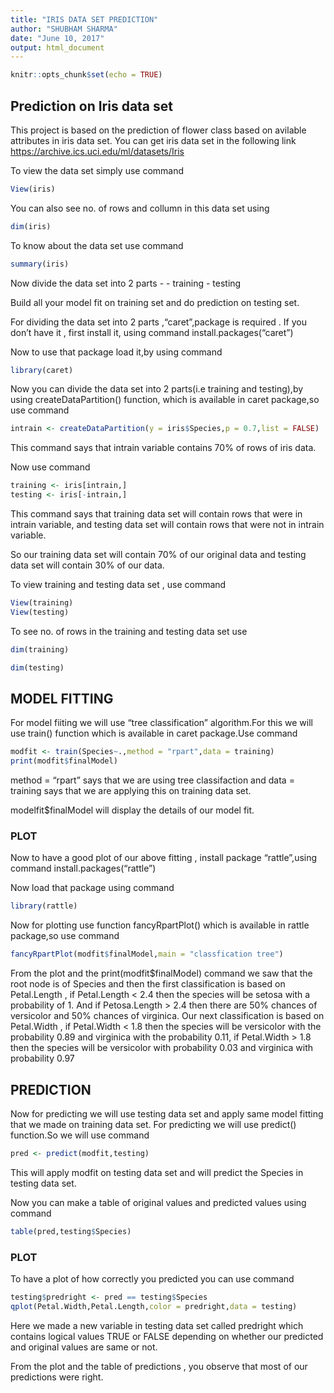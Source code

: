 ```yaml
---
title: "IRIS DATA SET PREDICTION"
author: "SHUBHAM SHARMA"
date: "June 10, 2017"
output: html_document
---
```


```r
knitr::opts_chunk$set(echo = TRUE)
```

## Prediction on Iris data set

This project is based on the prediction of flower class based on avilable attributes in iris data set.
You can get iris data set in the following link  <https://archive.ics.uci.edu/ml/datasets/Iris>

To view the data set simply use command
```r
View(iris)
```

You can also see no. of rows and collumn in this data set using
```r
dim(iris)
```

To know about the data set use command
```r
summary(iris)
```

Now divide the data set into 2 parts -
- training
- testing

Build all your model fit on training set and do prediction on testing set.

For dividing the data set into 2 parts ,"caret",package is required .
If you don't have it , first install it, using command
install.packages("caret")

Now to use that package load it,by using command
```r
library(caret)
```

Now you can divide the data set into 2 parts(i.e training and testing),by using createDataPartition() function, which is available in caret package,so use command
```r
intrain <- createDataPartition(y = iris$Species,p = 0.7,list = FALSE)
```

This command says that intrain variable contains 70% of rows of iris data. 

Now use command
```r
training <- iris[intrain,]
testing <- iris[-intrain,]
```

This command says that training data set will contain rows that were in intrain variable, and testing data set will contain rows that were not in intrain variable.

So our training data set will contain 70% of our original data and testing data set will contain 30% of our data.

To view training and testing data set , use command
```r
View(training)
View(testing)
```

To see no. of rows in the training and testing data set use
```r
dim(training)
```
```r
dim(testing)
```

## MODEL FITTING

For model fiiting we will use "tree classification" algorithm.For this we will use train() function which is available in caret package.Use command
```r
modfit <- train(Species~.,method = "rpart",data = training)
print(modfit$finalModel)
```

method = "rpart" says that we are using tree classifaction and data = training says that we are applying this on training data set.

modelfit$finalModel will display the details of our model fit.

### PLOT
 
Now to have a good plot of our above fitting , install package "rattle",using command
install.packages("rattle")


Now load that package using command 
```r
library(rattle)
```

Now for plotting use function fancyRpartPlot() which is available in rattle package,so use command

```r
fancyRpartPlot(modfit$finalModel,main = "classfication tree")
```

From the plot and the print(modfit$finalModel) command we saw that the root node is of Species and then the first classification is based on Petal.Length , if Petal.Length < 2.4 then the species will be setosa with a probability of 1.
And if Petosa.Length > 2.4 then there are 50% chances of versicolor and 50% chances of virginica.
Our next classification is based on Petal.Width , if Petal.Width < 1.8 then the species will be versicolor with the probability 0.89 and virginica with the probability 0.11,
if Petal.Width > 1.8 then the species will be versicolor with probability 0.03 and virginica with probability 0.97 

## PREDICTION

Now for predicting we will use testing data set and apply same model fitting that we made on training data set.
For predicting we will use predict() function.So we will use command 
```r
pred <- predict(modfit,testing)
```
 
This will apply modfit on testing data set and will predict the Species in testing data set.

Now you can make a table of original values and predicted values using command
```r
table(pred,testing$Species)
```

### PLOT

To have a plot of how correctly you predicted you can use command
```r
testing$predright <- pred == testing$Species
qplot(Petal.Width,Petal.Length,color = predright,data = testing)
```

Here we made a new variable in testing data set called predright which contains logical values TRUE or FALSE depending on whether our predicted and original values are same or not.

From the plot and the table of predictions , you observe that most of our predictions were right.







